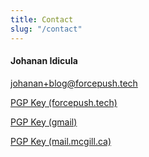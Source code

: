 ```yaml
---
title: Contact
slug: "/contact"
---
```


#### Johanan Idicula

johanan+blog@forcepush.tech

[PGP Key (forcepush.tech)](/johanan-94CC8CDB-Public.asc)

[PGP Key (gmail)](/jidicula_608066E1-Public.asc)

[PGP Key (mail.mcgill.ca)](/JohananIdicula_3F92EA42-Public.asc)
